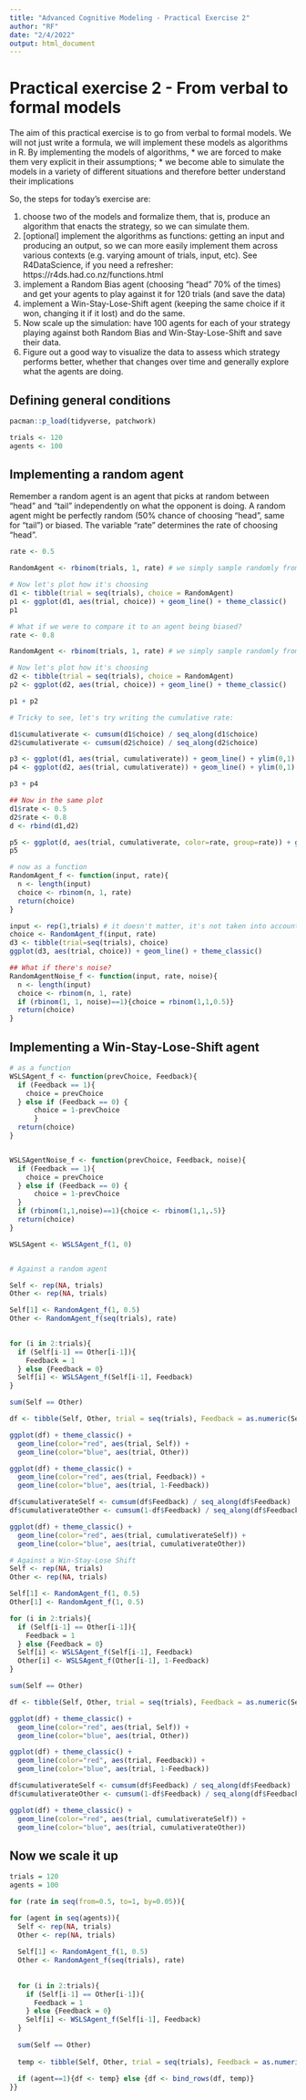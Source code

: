 ```yaml
---
title: "Advanced Cognitive Modeling - Practical Exercise 2"
author: "RF"
date: "2/4/2022"
output: html_document
---
```


# Practical exercise 2 - From verbal to formal models

The aim of this practical exercise is to go from verbal to formal models. 
We will not just write a formula, we will implement these models as algorithms in R.
By implementing the models of algorithms, 
* we are forced to make them very explicit in their assumptions;
* we become able to simulate the models in a variety of different situations and therefore better understand their implications

So, the steps for today's exercise are:

1. choose two of the models and formalize them, that is, produce an algorithm that enacts the strategy, so we can simulate them.
2. [optional] implement the algorithms as functions: getting an input and producing an output, so we can more easily implement them across various contexts (e.g. varying amount of trials, input, etc). See R4DataScience, if you need a refresher: https://r4ds.had.co.nz/functions.html
3. implement a Random Bias agent (choosing "head" 70% of the times) and get your agents to play against it for 120 trials (and save the data)
4. implement a Win-Stay-Lose-Shift agent (keeping the same choice if it won, changing it if it lost) and do the same.
5. Now scale up the simulation: have 100 agents for each of your strategy playing against both Random Bias and Win-Stay-Lose-Shift and save their data.
6. Figure out a good way to visualize the data to assess which strategy performs better, whether that changes over time and generally explore what the agents are doing.

## Defining general conditions

```r

pacman::p_load(tidyverse, patchwork)

trials <- 120
agents <- 100

```

## Implementing a random agent

Remember a random agent is an agent that picks at random between "head" and "tail" independently on what the opponent is doing.
A random agent might be perfectly random (50% chance of choosing "head", same for "tail") or biased. The variable "rate" determines the rate of choosing "head".

```r
rate <- 0.5

RandomAgent <- rbinom(trials, 1, rate) # we simply sample randomly from a binomial

# Now let's plot how it's choosing
d1 <- tibble(trial = seq(trials), choice = RandomAgent)
p1 <- ggplot(d1, aes(trial, choice)) + geom_line() + theme_classic()
p1

# What if we were to compare it to an agent being biased?
rate <- 0.8

RandomAgent <- rbinom(trials, 1, rate) # we simply sample randomly from a binomial

# Now let's plot how it's choosing
d2 <- tibble(trial = seq(trials), choice = RandomAgent)
p2 <- ggplot(d2, aes(trial, choice)) + geom_line() + theme_classic()

p1 + p2

# Tricky to see, let's try writing the cumulative rate:

d1$cumulativerate <- cumsum(d1$choice) / seq_along(d1$choice)
d2$cumulativerate <- cumsum(d2$choice) / seq_along(d2$choice)

p3 <- ggplot(d1, aes(trial, cumulativerate)) + geom_line() + ylim(0,1) + theme_classic()
p4 <- ggplot(d2, aes(trial, cumulativerate)) + geom_line() + ylim(0,1) + theme_classic()

p3 + p4

## Now in the same plot
d1$rate <- 0.5
d2$rate <- 0.8
d <- rbind(d1,d2)

p5 <- ggplot(d, aes(trial, cumulativerate, color=rate, group=rate)) + geom_line() + ylim(0,1) + theme_classic()
p5

# now as a function
RandomAgent_f <- function(input, rate){
  n <- length(input)
  choice <- rbinom(n, 1, rate)
  return(choice)
}

input <- rep(1,trials) # it doesn't matter, it's not taken into account
choice <- RandomAgent_f(input, rate)
d3 <- tibble(trial=seq(trials), choice)
ggplot(d3, aes(trial, choice)) + geom_line() + theme_classic()

## What if there's noise?
RandomAgentNoise_f <- function(input, rate, noise){
  n <- length(input)
  choice <- rbinom(n, 1, rate)
  if (rbinom(1, 1, noise)==1){choice = rbinom(1,1,0.5)}
  return(choice)
}
```


## Implementing a Win-Stay-Lose-Shift agent

```r



# as a function
WSLSAgent_f <- function(prevChoice, Feedback){
  if (Feedback == 1){
    choice = prevChoice
  } else if (Feedback == 0) {
      choice = 1-prevChoice
      }
  return(choice)
}


WSLSAgentNoise_f <- function(prevChoice, Feedback, noise){
  if (Feedback == 1){
    choice = prevChoice
  } else if (Feedback == 0) {
      choice = 1-prevChoice
  }
  if (rbinom(1,1,noise)==1){choice <- rbinom(1,1,.5)}
  return(choice)
}

WSLSAgent <- WSLSAgent_f(1, 0)


# Against a random agent

Self <- rep(NA, trials)
Other <- rep(NA, trials)

Self[1] <- RandomAgent_f(1, 0.5)
Other <- RandomAgent_f(seq(trials), rate)
  

for (i in 2:trials){
  if (Self[i-1] == Other[i-1]){
    Feedback = 1
  } else {Feedback = 0}
  Self[i] <- WSLSAgent_f(Self[i-1], Feedback)
}

sum(Self == Other)

df <- tibble(Self, Other, trial = seq(trials), Feedback = as.numeric(Self==Other))

ggplot(df) + theme_classic() +
  geom_line(color="red", aes(trial, Self)) +
  geom_line(color="blue", aes(trial, Other))

ggplot(df) + theme_classic() +
  geom_line(color="red", aes(trial, Feedback)) +
  geom_line(color="blue", aes(trial, 1-Feedback))

df$cumulativerateSelf <- cumsum(df$Feedback) / seq_along(df$Feedback)
df$cumulativerateOther <- cumsum(1-df$Feedback) / seq_along(df$Feedback)

ggplot(df) + theme_classic() +
  geom_line(color="red", aes(trial, cumulativerateSelf)) +
  geom_line(color="blue", aes(trial, cumulativerateOther))

# Against a Win-Stay-Lose Shift
Self <- rep(NA, trials)
Other <- rep(NA, trials)

Self[1] <- RandomAgent_f(1, 0.5)
Other[1] <- RandomAgent_f(1, 0.5)

for (i in 2:trials){
  if (Self[i-1] == Other[i-1]){
    Feedback = 1
  } else {Feedback = 0}
  Self[i] <- WSLSAgent_f(Self[i-1], Feedback)
  Other[i] <- WSLSAgent_f(Other[i-1], 1-Feedback)
}

sum(Self == Other)

df <- tibble(Self, Other, trial = seq(trials), Feedback = as.numeric(Self==Other))

ggplot(df) + theme_classic() +
  geom_line(color="red", aes(trial, Self)) +
  geom_line(color="blue", aes(trial, Other))

ggplot(df) + theme_classic() +
  geom_line(color="red", aes(trial, Feedback)) +
  geom_line(color="blue", aes(trial, 1-Feedback))

df$cumulativerateSelf <- cumsum(df$Feedback) / seq_along(df$Feedback)
df$cumulativerateOther <- cumsum(1-df$Feedback) / seq_along(df$Feedback)

ggplot(df) + theme_classic() +
  geom_line(color="red", aes(trial, cumulativerateSelf)) +
  geom_line(color="blue", aes(trial, cumulativerateOther))


```

## Now we scale it up

```r
trials = 120
agents = 100

for (rate in seq(from=0.5, to=1, by=0.05)){

for (agent in seq(agents)){
  Self <- rep(NA, trials)
  Other <- rep(NA, trials)
  
  Self[1] <- RandomAgent_f(1, 0.5)
  Other <- RandomAgent_f(seq(trials), rate)
  
  
  for (i in 2:trials){
    if (Self[i-1] == Other[i-1]){
      Feedback = 1
    } else {Feedback = 0}
    Self[i] <- WSLSAgent_f(Self[i-1], Feedback)
  }
  
  sum(Self == Other)
  
  temp <- tibble(Self, Other, trial = seq(trials), Feedback = as.numeric(Self==Other), agent, rate)
  
  if (agent==1){df <- temp} else {df <- bind_rows(df, temp)}
}}

```

